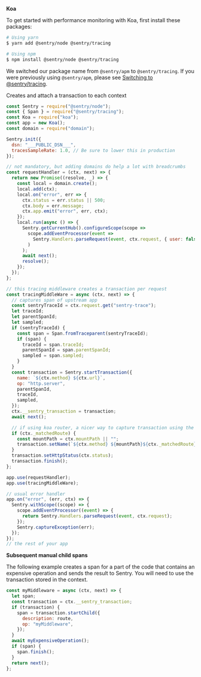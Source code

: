 **Koa**

To get started with performance monitoring with Koa, first install these packages:

```bash
# Using yarn
$ yarn add @sentry/node @sentry/tracing

# Using npm
$ npm install @sentry/node @sentry/tracing
```

<Alert level="warning" title="Note"><markdown>

We switched our package name from `@sentry/apm` to `@sentry/tracing`. If you were previously using `@sentry/apm`, please see [Switching to @sentry/tracing](/product/performance/apm-to-tracing/).

</markdown></Alert>

Creates and attach a transaction to each context

```javascript
const Sentry = require("@sentry/node");
const { Span } = require("@sentry/tracing");
const Koa = require("koa");
const app = new Koa();
const domain = require("domain");

Sentry.init({
  dsn: "___PUBLIC_DSN___",
  tracesSampleRate: 1.0, // Be sure to lower this in production
});

// not mandatory, but adding domains do help a lot with breadcrumbs
const requestHandler = (ctx, next) => {
  return new Promise((resolve, _) => {
    const local = domain.create();
    local.add(ctx);
    local.on("error", err => {
      ctx.status = err.status || 500;
      ctx.body = err.message;
      ctx.app.emit("error", err, ctx);
    });
    local.run(async () => {
      Sentry.getCurrentHub().configureScope(scope =>
        scope.addEventProcessor(event =>
          Sentry.Handlers.parseRequest(event, ctx.request, { user: false })
        )
      );
      await next();
      resolve();
    });
  });
};

// this tracing middleware creates a transaction per request
const tracingMiddleWare = async (ctx, next) => {
  // captures span of upstream app
  const sentryTraceId = ctx.request.get("sentry-trace");
  let traceId;
  let parentSpanId;
  let sampled;
  if (sentryTraceId) {
    const span = Span.fromTraceparent(sentryTraceId);
    if (span) {
      traceId = span.traceId;
      parentSpanId = span.parentSpanId;
      sampled = span.sampled;
    }
  }
  const transaction = Sentry.startTransaction({
    name: `${ctx.method} ${ctx.url}`,
    op: "http.server",
    parentSpanId,
    traceId,
    sampled,
  });
  ctx.__sentry_transaction = transaction;
  await next();

  // if using koa router, a nicer way to capture transaction using the matched route
  if (ctx._matchedRoute) {
    const mountPath = ctx.mountPath || "";
    transaction.setName(`${ctx.method} ${mountPath}${ctx._matchedRoute}`);
  }
  transaction.setHttpStatus(ctx.status);
  transaction.finish();
};

app.use(requestHandler);
app.use(tracingMiddleWare);

// usual error handler
app.on("error", (err, ctx) => {
  Sentry.withScope((scope) => {
    scope.addEventProcessor((event) => {
      return Sentry.Handlers.parseRequest(event, ctx.request);
    });
    Sentry.captureException(err);
  });
});
// the rest of your app
```

**Subsequent manual child spans**

The following example creates a span for a part of the code that contains an
expensive operation and sends the result to Sentry. You will need to use the
transaction stored in the context.

```javascript
const myMiddleware = async (ctx, next) => {
  let span;
  const transaction = ctx.__sentry_transaction;
  if (transaction) {
    span = transaction.startChild({
      description: route,
      op: "myMiddleware",
    });
  }
  await myExpensiveOperation();
  if (span) {
    span.finish();
  }
  return next();
};
```

